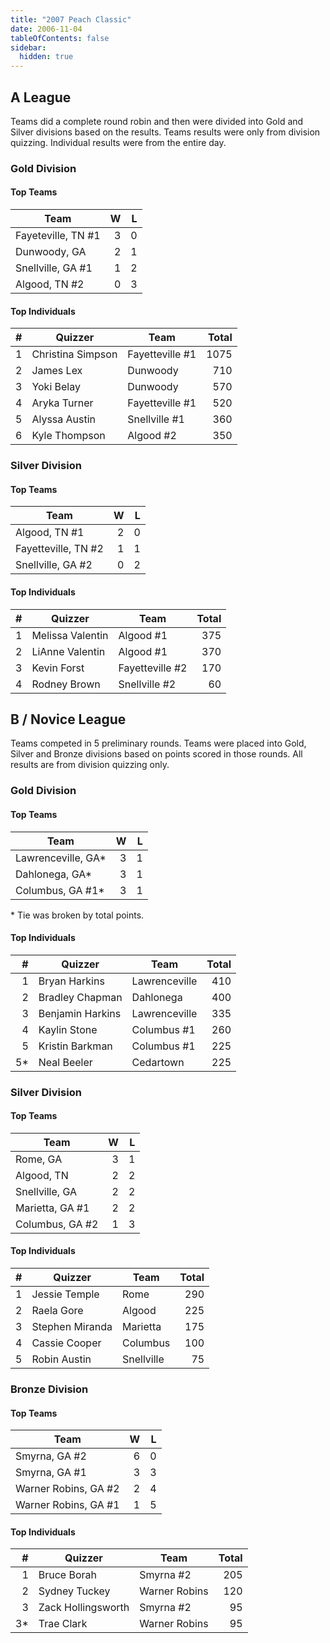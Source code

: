 ```yaml
---
title: "2007 Peach Classic"
date: 2006-11-04
tableOfContents: false
sidebar:
  hidden: true
---
```


## A League

Teams did a complete round robin and then were divided into Gold and Silver divisions based on the results. Teams results were only from division quizzing.
Individual results were from the entire day.

### Gold Division

#### Top Teams

| Team               |    W |    L |
| ------------------ | ---: | ---: |
| Fayeteville, TN #1 |    3 |    0 |
| Dunwoody, GA       |    2 |    1 |
| Snellville, GA #1  |    1 |    2 |
| Algood, TN #2      |    0 |    3 |

#### Top Individuals

|    # | Quizzer           | Team            | Total |
| ---: | ----------------- | --------------- | ----: |
|    1 | Christina Simpson | Fayetteville #1 |  1075 |
|    2 | James Lex         | Dunwoody        |   710 |
|    3 | Yoki Belay        | Dunwoody        |   570 |
|    4 | Aryka Turner      | Fayetteville #1 |   520 |
|    5 | Alyssa Austin     | Snellville #1   |   360 |
|    6 | Kyle Thompson     | Algood #2       |   350 |

### Silver Division

#### Top Teams

| Team                |    W |    L |
| ------------------- | ---: | ---: |
| Algood, TN #1       |    2 |    0 |
| Fayetteville, TN #2 |    1 |    1 |
| Snellville, GA #2   |    0 |    2 |

#### Top Individuals

|    # | Quizzer          | Team            | Total |
| ---: | ---------------- | --------------- | ----: |
|    1 | Melissa Valentin | Algood #1       |   375 |
|    2 | LiAnne Valentin  | Algood #1       |   370 |
|    3 | Kevin Forst      | Fayetteville #2 |   170 |
|    4 | Rodney Brown     | Snellville #2   |    60 |

## B / Novice League

Teams competed in 5 preliminary rounds. Teams were placed into Gold, Silver and Bronze divisions based on points scored in those rounds.
All results are from division quizzing only.

### Gold Division

#### Top Teams

| Team               |    W |    L |
| ------------------ | ---: | ---: |
| Lawrenceville, GA* |    3 |    1 |
| Dahlonega, GA*     |    3 |    1 |
| Columbus, GA #1*   |    3 |    1 |

\* Tie was broken by total points.

#### Top Individuals

|    # | Quizzer          | Team          | Total |
| ---: | ---------------- | ------------- | ----: |
|    1 | Bryan Harkins    | Lawrenceville |   410 |
|    2 | Bradley Chapman  | Dahlonega     |   400 |
|    3 | Benjamin Harkins | Lawrenceville |   335 |
|    4 | Kaylin Stone     | Columbus #1   |   260 |
|    5 | Kristin Barkman  | Columbus #1   |   225 |
|   5* | Neal Beeler      | Cedartown     |   225 |

### Silver Division

#### Top Teams

| Team            |    W |    L |
| --------------- | ---: | ---: |
| Rome, GA        |    3 |    1 |
| Algood, TN      |    2 |    2 |
| Snellville, GA  |    2 |    2 |
| Marietta, GA #1 |    2 |    2 |
| Columbus, GA #2 |    1 |    3 |

#### Top Individuals

|    # | Quizzer         | Team       | Total |
| ---: | --------------- | ---------- | ----: |
|    1 | Jessie Temple   | Rome       |   290 |
|    2 | Raela Gore      | Algood     |   225 |
|    3 | Stephen Miranda | Marietta   |   175 |
|    4 | Cassie Cooper   | Columbus   |   100 |
|    5 | Robin Austin    | Snellville |    75 |

### Bronze Division

#### Top Teams

| Team                 |    W |    L |
| -------------------- | ---: | ---: |
| Smyrna, GA #2        |    6 |    0 |
| Smyrna, GA #1        |    3 |    3 |
| Warner Robins, GA #2 |    2 |    4 |
| Warner Robins, GA #1 |    1 |    5 |

#### Top Individuals

|    # | Quizzer            | Team          | Total |
| ---: | ------------------ | ------------- | ----: |
|    1 | Bruce Borah        | Smyrna #2     |   205 |
|    2 | Sydney Tuckey      | Warner Robins |   120 |
|    3 | Zack Hollingsworth | Smyrna #2     |    95 |
|   3* | Trae Clark         | Warner Robins |    95 |

